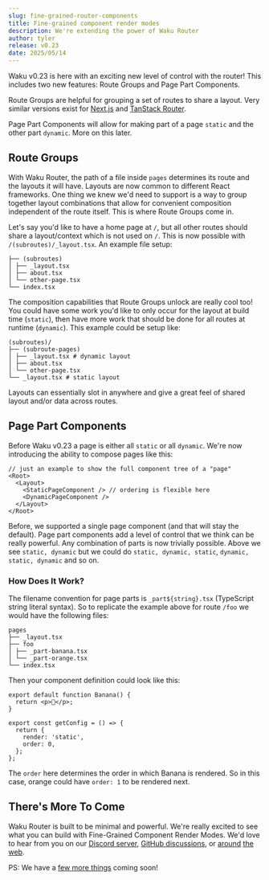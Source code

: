 ```yaml
---
slug: fine-grained-router-components
title: Fine-grained component render modes
description: We're extending the power of Waku Router
author: tyler
release: v0.23
date: 2025/05/14
---
```


Waku v0.23 is here with an exciting new level of control with the router! This includes two new features: Route Groups and Page Part Components.

Route Groups are helpful for grouping a set of routes to share a layout. Very similar versions exist for [Next.js](https://nextjs.org/docs/app/building-your-application/routing/route-groups) and [TanStack Router](https://tanstack.com/router/latest/docs/framework/solid/routing/routing-concepts#pathless-route-group-directories).

Page Part Components will allow for making part of a page `static` and the other part `dynamic`. More on this later.

## Route Groups

With Waku Router, the path of a file inside `pages` determines its route and the layouts it will have. Layouts are now common to different React frameworks. One thing we knew we'd need to support is a way to group together layout combinations that allow for convenient composition independent of the route itself. This is where Route Groups come in.

Let's say you'd like to have a home page at `/`, but all other routes should share a layout/context which is not used on `/`. This is now possible with `/(subroutes)/_layout.tsx`. An example file setup:

```
├── (subroutes)
│ ├── _layout.tsx
│ ├── about.tsx
│ └── other-page.tsx
└── index.tsx
```

The composition capabilities that Route Groups unlock are really cool too! You could have some work you'd like to only occur for the layout at build time (`static`), then have more work that should be done for all routes at runtime (`dynamic`). This example could be setup like:

```
(subroutes)/
├── (subroute-pages)
│ ├── _layout.tsx # dynamic layout
│ ├── about.tsx
│ └── other-page.tsx
└── _layout.tsx # static layout
```

Layouts can essentially slot in anywhere and give a great feel of shared layout and/or data across routes.

## Page Part Components

Before Waku v0.23 a page is either all `static` or all `dynamic`. We're now introducing the ability to compose pages like this:

```tsx
// just an example to show the full component tree of a "page"
<Root>
  <Layout>
    <StaticPageComponent /> // ordering is flexible here
    <DynamicPageComponent />
  </Layout>
</Root>
```

Before, we supported a single page component (and that will stay the default). Page part components add a level of control that we think can be really powerful. Any combination of parts is now trivially possible. Above we see `static, dynamic` but we could do `static, dynamic, static`, `dynamic, static, dynamic` and so on.

### How Does It Work?

The filename convention for page parts is `_part${string}.tsx` (TypeScript string literal syntax). So to replicate the example above for route `/foo` we would have the following files:

```
pages
├── _layout.tsx
├── foo
│ ├── _part-banana.tsx
│ └── _part-orange.tsx
└── index.tsx
```

Then your component definition could look like this:

```tsx
export default function Banana() {
  return <p>🍌</p>;
}

export const getConfig = () => {
  return {
    render: 'static',
    order: 0,
  };
};
```

The `order` here determines the order in which Banana is rendered. So in this case, orange could have `order: 1` to be rendered next.

## There's More To Come

Waku Router is built to be minimal and powerful. We're really excited to see what you can build with Fine-Grained Component Render Modes. We'd love to hear from you on our [Discord server](https://discord.gg/MrQdmzd), [GitHub discussions](https://github.com/wakujs/waku/discussions), or [around](https://x.com/wakujs) [the](https://bsky.app/profile/daishikato.com) [web](https://fosstodon.org/@daishi).

PS: We have a [few more things](https://github.com/wakujs/waku/issues/24) coming soon!
